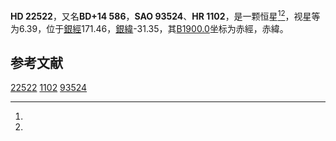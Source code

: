 {{Starbox begin
| name = HD 22522
}}
{{Starbox observe
| epoch = [[J2000.0|J2000.0]]
| constell = {{星座名待查}}<ref name=SIMBAD>{{cite web
 | url=http://simbad.u-strasbg.fr/simbad/sim-id?Ident=HR+1102
 | title =Pulsating variable Star
 | publisher=Centre de Données astronomiques de Strasbourg
 | work=SIMBAD
 | accessdate=2012-07-13}}</ref><ref name=DATA>{{cite web
 | url=http://vizier.u-strasbg.fr/viz-bin/VizieR-5?-out.add=.&-source=5050&-corr=PK=HR&-out.max=9999&HR=1102
 | title=VizieR Detailed Page
 | accessdate=2012-07-13
 | archive-date=2019-02-16
 | archive-url=https://web.archive.org/web/20190216103738/http://vizier.u-strasbg.fr/viz-bin/VizieR-5?-out.add=.&-source=5050&-corr=PK=HR&-out.max=9999&HR=1102
 | dead-url=no
 }}</ref>
| 星官 = 
| ra = {{RA|3|37|47.8}}<ref name=SIMBAD /><ref name=DATA />
| dec = {{DEC|+15|25|51}}<ref name=SIMBAD /><ref name=DATA />
| appmag_v = 6.39<ref name=SIMBAD /><ref name=DATA />
}}
{{Starbox character
| class = A5IV<ref name=SIMBAD /><ref name=DATA />
| b-v = 0.17<ref name=SIMBAD /><ref name=DATA />
| u-b = -0.06
:<ref name=SIMBAD /><ref name=DATA />
| r-i = <ref name=SIMBAD /><ref name=DATA />
| variable = 
}}
{{Starbox astrometry
| radial_v = -0.06
| prop_mo_ra = 33
| parallax = 
| p_error = 
}}
{{Starbox catalog
| names =BD+14 586，[[SAO星表|SAO]] 93524，[[HD星表|HD]] 22522，[[HR星表|HR]] 1102}}
{{Starbox reference |Simbad=HR+1102}}
{{Starbox end}}

'''HD 22522'''，又名'''BD+14 586'''，'''SAO 93524'''、'''HR 1102'''，是一颗恒星<ref name=SIMBAD /><ref name=DATA />，视星等为6.39，位于[[銀道座標系|銀經]]171.46，[[銀道座標系|銀緯]]-31.35，其[[B1900.0|B1900.0]]坐标为赤經{{RA|3|32|10.9}}，赤緯{{DEC|+15|-31.35|7}}。

== 参考文献 ==
{{reflist}}

{{star-stub}}

[[Category:HD和HDE天體|22522]]
[[Category:HR天體|1102]]
[[Category:SAO天體|93524]]